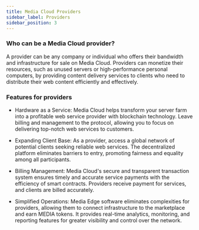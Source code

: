 ```yaml
---
title: Media Cloud Providers
sidebar_label: Providers
sidebar_position: 3
---
```


### Who can be a Media Cloud provider?

A provider can be any company or individual who offers their bandwidth and infrastructure for sale on Media Cloud. Providers can monetize their resources, such as unused servers or high-performance personal computers, by providing content delivery services to clients who need to distribute their web content efficiently and effectively.

### Features for providers

- Hardware as a Service: Media Cloud helps transform your server farm into a profitable web service provider with blockchain technology. Leave billing and management to the protocol, allowing you to focus on delivering top-notch web services to customers.

- Expanding Client Base: As a provider, access a global network of potential clients seeking reliable web services. The decentralized platform eliminates barriers to entry, promoting fairness and equality among all participants.

- Billing Management: Media Cloud's secure and transparent transaction system ensures timely and accurate service payments with the efficiency of smart contracts. Providers receive payment for services, and clients are billed accurately.

- Simplified Operations: Media Edge software eliminates complexities for providers, allowing them to connect infrastructure to the marketplace and earn MEDIA tokens. It provides real-time analytics, monitoring, and reporting features for greater visibility and control over the network.